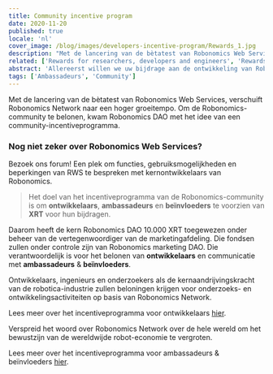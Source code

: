 ```yaml
---
title: Community incentive program
date: 2020-11-20
published: true
locale: 'nl'
cover_image: /blog/images/developers-incentive-program/Rewards_1.jpg
description: "Met de lancering van de bètatest van Robonomics Web Services, verschuift Robonomics Network naar een hoger groeitempo. Om de Robonomics-community te belonen, kwam Robonomics DAO met het idee van een community-incentiveprogramma."
related: ['Rewards for researchers, developers and engineers', 'Rewards for Ambassadors & Influencers']
abstract: 'Allereerst willen we uw bijdrage aan de ontwikkeling van Robonomics Network waarderen. Naarmate het Robonomics Network zich snel ontwikkelt binnen het Polkadot-ecosysteem, benadrukken de kernontwikkelaars van DAO het belang van de ondersteuning van de Robonomics-community.'
tags: ['Ambassadeurs', 'Community']
---
```

 

Met de lancering van de bètatest van Robonomics Web Services, verschuift Robonomics Network naar een hoger groeitempo. Om de Robonomics-community te belonen, kwam Robonomics DAO met het idee van een community-incentiveprogramma.

<TextCard icon="/icons/icon-forum.png" link="https://discourse.robonomics.network/c/robonomics-web-services/">

### Nog niet zeker over Robonomics Web Services?
Bezoek ons forum! Een plek om functies, gebruiksmogelijkheden en beperkingen van RWS te bespreken met kernontwikkelaars van Robonomics.

</TextCard>

> Het doel van het incentiveprogramma van de Robonomics-community is om **ontwikkelaars**, **ambassadeurs** en **beïnvloeders** te voorzien van **XRT** voor hun bijdragen.

Daarom heeft de kern Robonomics DAO 10.000 XRT toegewezen onder beheer van de vertegenwoordiger van de marketingafdeling.
Die fondsen zullen onder controle zijn van Robonomics marketing DAO. Die verantwoordelijk is voor het belonen van **ontwikkelaars** en communicatie met **ambassadeurs** & **beïnvloeders**.

Ontwikkelaars, ingenieurs en onderzoekers als de kernaandrijvingskracht van de robotica-industrie zullen beloningen krijgen voor onderzoeks- en ontwikkelingsactiviteiten op basis van Robonomics Network.

Lees meer over het incentiveprogramma voor ontwikkelaars [hier](https://robonomics.network/blog/rewards-for-researchers-developers-and-engineers/).

Verspreid het woord over Robonomics Network over de hele wereld om het bewustzijn van de wereldwijde robot-economie te vergroten.

Lees meer over het incentiveprogramma voor ambassadeurs & beïnvloeders [hier](https://robonomics.network/blog/rewards-for-ambassadors-and-influencers/).